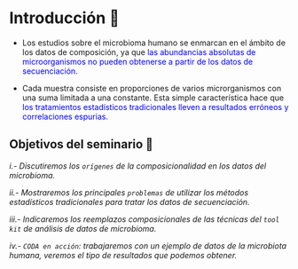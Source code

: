 # Introducción 👋 {.unnumbered}

- Los estudios sobre el microbioma humano se enmarcan en el ámbito de los datos de composición, ya que <font color="blue"> las abundancias absolutas de microorganismos no pueden obtenerse a partir de los datos de secuenciación</font>.

- Cada muestra consiste en proporciones de varios microrganismos con una suma limitada a una constante. Esta simple característica hace que <font color="blue"> los tratamientos estadísticos tradicionales lleven a resultados erróneos y correlaciones espurias</font>.

## Objetivos del seminario 🎯

*i.- Discutiremos los `orígenes` de la composicionalidad en los datos del microbioma.*

*ii.- Mostraremos los principales `problemas` de utilizar los métodos estadísticos tradicionales para tratar los datos de secuenciación.*

*iii.- Indicaremos los reemplazos composicionales de las técnicas del `tool kit` de análisis de datos de microbioma.*

*iv.- `CODA en acción`: trabajaremos con un ejemplo de datos de la microbiota humana, veremos el tipo de resultados que podemos obtener.*
